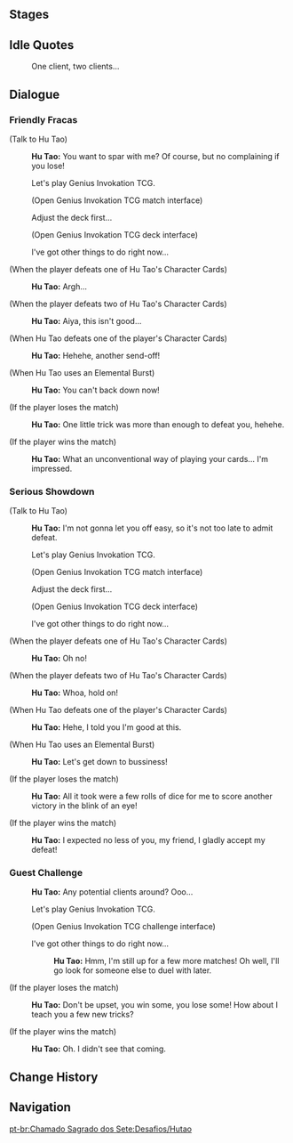 {{Genius Invokation TCG Character Stages Intro}}

==Stages==
{{Genius Invokation TCG Stages/Detailed|Hu Tao}}

==Idle Quotes==
{{Dialogue Start}}
:{{DIcon|Idle}} One client, two clients...
{{Dialogue End}}

==Dialogue==
===Friendly Fracas===
{{Dialogue Start}}
;(Talk to Hu Tao)
:{{A|vo card hutao invite easy 01.ogg}} '''Hu Tao:''' You want to spar with me? Of course, but no complaining if you lose!
:{{DIcon|TCG}} Let's play Genius Invokation TCG.
:;(Open Genius Invokation TCG match interface)
:{{DIcon}} Adjust the deck first...
:;(Open Genius Invokation TCG deck interface)
:{{DIcon}} I've got other things to do right now...

;(When the player defeats one of Hu Tao's Character Cards)
:{{A|vo card hutao ingame easy 02.ogg}} '''Hu Tao:''' Argh...

;(When the player defeats two of Hu Tao's  Character Cards)
:{{A|vo card hutao ingame easy 03.ogg}} '''Hu Tao:''' Aiya, this isn't good...

;(When Hu Tao defeats one of the player's Character Cards)
:{{A|vo card hutao ingame easy 01.ogg}} '''Hu Tao:''' Hehehe, another send-off!

;(When Hu Tao uses an Elemental Burst)
:{{A|vo card hutao ingame easy 04.ogg}} '''Hu Tao:''' You can't back down now!

;(If the player loses the match)
:{{A|vo card hutao invite easy 02.ogg}} '''Hu Tao:''' One little trick was more than enough to defeat you, hehehe.

;(If the player wins the match)
:{{A|vo card hutao invite easy 03.ogg}} '''Hu Tao:''' What an unconventional way of playing your cards... I'm impressed.
{{Dialogue End}}

===Serious Showdown===
{{Dialogue Start}}
;(Talk to Hu Tao)
:{{A|vo card hutao invite hard 01.ogg}} '''Hu Tao:''' I'm not gonna let you off easy, so it's not too late to admit defeat.
:{{DIcon|TCG}} Let's play Genius Invokation TCG.
:;(Open Genius Invokation TCG match interface)
:{{DIcon}} Adjust the deck first...
:;(Open Genius Invokation TCG deck interface)
:{{DIcon}} I've got other things to do right now...

;(When the player defeats one of Hu Tao's Character Cards)
:{{A|vo card hutao ingame hard 02.ogg}} '''Hu Tao:''' Oh no!

;(When the player defeats two of Hu Tao's Character Cards)
:{{A|vo card hutao ingame hard 03.ogg}} '''Hu Tao:''' Whoa, hold on!

;(When Hu Tao defeats one of the player's Character Cards)
:{{A|vo card hutao ingame hard 01.ogg}} '''Hu Tao:''' Hehe, I told you I'm good at this.

;(When Hu Tao uses an Elemental Burst)
:{{A|vo card hutao ingame hard 04.ogg}} '''Hu Tao:''' Let's get down to bussiness!

;(If the player loses the match)
:{{A|vo card hutao invite hard 02.ogg}} '''Hu Tao:''' All it took were a few rolls of dice for me to score another victory in the blink of an eye!

;(If the player wins the match)
:{{A|vo card hutao invite hard 03.ogg}} '''Hu Tao:''' I expected no less of you, my friend, I gladly accept my defeat!
{{Dialogue End}}

===Guest Challenge===
{{Dialogue Start}}
:{{A|vo card hutao freetalk 01.ogg}} '''Hu Tao:''' Any potential clients around? Ooo...
:{{DIcon|TCG}} Let's play Genius Invokation TCG.
:;(Open Genius Invokation TCG challenge interface)
:{{DIcon}} I've got other things to do right now...
::{{A|vo card hutao leave 01.ogg}} '''Hu Tao:''' Hmm, I'm still up for a few more matches! Oh well, I'll go look for someone else to duel with later.

;(If the player loses the match)
:{{A|vo card hutao endofgame win 01.ogg}} '''Hu Tao:''' Don't be upset, you win some, you lose some! How about I teach you a few new tricks?

;(If the player wins the match)
:{{A|vo card hutao endofgame fail 01.ogg}} '''Hu Tao:''' Oh. I didn't see that coming.
{{Dialogue End}}

==Change History==
{{Change History|3.7}}

==Navigation==
{{Genius Invokation TCG Stages Navbox}}

[[pt-br:Chamado Sagrado dos Sete:Desafios/Hutao]]
